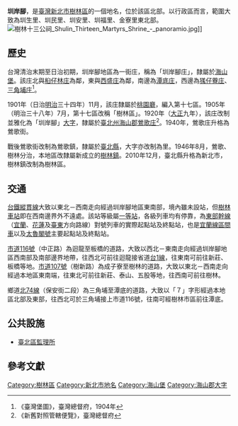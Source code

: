 {{noteTA　
|1 = zh-cn:庄; zh-hk:庄; zh-tw:庄;
}}
'''圳岸腳'''，是[[臺灣|臺灣]][[新北市|新北市]][[樹林區|樹林區]]的一個地名，位於該區北部。以行政區而言，範圍大致為圳生里、圳民里、圳安里、圳福里、金寮里東北部。
[[File:樹林十三公祠_Shulin_Thirteen_Martyrs_Shrine_-_panoramio.jpg|thumb]]]]
==歷史==
台灣清治末期至日治初期，圳岸腳地區為一街庄，稱為「圳岸腳庄」，隸屬於[[海山堡|海山堡]]。該庄北與[[桕仔林庄|桕仔林庄]]為鄰，東與[[西盛庄|西盛庄]]為鄰，南邊為[[潭底_(新北市)|潭底庄]]，西邊為[[獇仔藔庄|獇仔藔庄]]、[[三角埔_(新北市)|三角埔庄]]<ref>《臺灣堡圖》，臺灣總督府，1904年</ref>。

1901年（日治[[明治|明治]]三十四年）11月，該庄隸屬於[[桃園廳|桃園廳]]，編入第十七區。1905年（明治三十八年）7月，第十七區改稱「樹林區」。1920年（[[大正|大正]]九年），該庄改制並雅化為「圳岸腳」[[大字|大字]]，隸屬於[[臺北州|臺北州]][[海山郡|海山郡]][[鶯歌庄|鶯歌庄]]<ref>《新舊對照管轄便覽》，臺灣總督府</ref>。1940年，鶯歌庄升格為鶯歌街。

戰後鶯歌街改制為鶯歌鎮，隸屬於[[臺北縣|臺北縣]]，大字亦改制為里。1946年8月，鶯歌、樹林分治，本地區改隸屬新成立的[[樹林鎮|樹林鎮]]。2010年12月，臺北縣升格為新北市，樹林鎮改制為樹林區。

==交通==
[[台鐵|台鐵]][[縱貫線_(北段)|縱貫線]]大致以東北－西南走向經過圳岸腳地區東南部，境內雖未設站，但[[樹林車站|樹林車站]]即在西南邊界外不遠處。該站等級屬[[一等站_(台鐵)|一等站]]，各級列車均有停靠，為[[東部幹線|東部幹線]]（[[宜蘭車站|宜蘭]]、[[花蓮車站|花蓮]]及[[臺東車站|臺東]]方向路線）對號列車的實際起點站及終點站，也是[[宜蘭線|宜蘭線]][[臺鐵區間車|區間車]]以及[[太魯閣列車|太魯閣號]]主要起點站及終點站。

[[市道116號|市道116號]]（中正路）為迴龍至板橋的道路，大致以西北－東南走向經過圳岸腳地區西南部及南部邊界地帶，往西北可前往迴龍接省道[[台1線|台1線]]，往東南可前往新莊、板橋等地。[[市道107號|市道107號]]（樹新路）為成子寮至樹林的道路，大致以東北－西南走向經過本地區東南端，往東北可前往新莊、泰山、五股等地，往西南可前往樹林。

鄉道[[北74線|北74線]]（保安街二段）為三角埔至潭底的道路，大致以「７」字形經過本地區北部及東部，往西北可於三角埔接上市道116號，往南可經樹林市區前往潭底。

==公共設施==
*[[臺北區監理所|臺北區監理所]]

==參考文獻==
{{reflist}}

{{海山郡}}

[[Category:樹林區|Category:樹林區]]
[[Category:新北市地名|Category:新北市地名]]
[[Category:海山堡|Category:海山堡]]
[[Category:海山郡大字|Category:海山郡大字]]